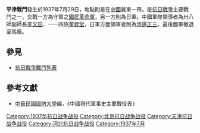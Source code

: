 {{Infobox Military Conflict|
campaign=|
image=|
caption=|
conflict=平津戰鬥|
date=1937年7月29日|
place=[[中國|中國]]河北東部|
result=國民革民軍遭日軍飛機五十架轟炸及戰車攻擊(日方稱國軍先攻擊日租界)，部隊撤退至馬廠|
combatant1=中華民國國民革命軍|
combatant2=日軍河邊旅團| 
commander1=[[李文田|李文田]]、[[董昇堂|董昇堂]]|
commander2=[[河邊正三|河邊正三]]|
strength1=萬餘|
strength2=數千、飛機坦克各五十台|
casualties1=|
casualties2=|
}}
'''平津戰鬥'''發生於1937年7月29日，地點則是在[[中國|中國]]冀東一帶。是[[抗日戰爭|抗日戰爭]]主要戰鬥之一，交戰一方為守軍之[[國民革命軍|國民革命軍]]，另一方則為日軍。中國軍隊領導者為卅八師副師長[[李文田|李文田]]、一一四旅[[董昇堂|董昇堂]]，日軍方面領軍者則為[[河邊正三|河邊正三]]。最後國軍撤退至馬廠。
==參見==
*[[抗日戰爭戰鬥列表|抗日戰爭戰鬥列表]]
==參考文獻==
*[[中華民國|中華民國]][[國防大學_(臺灣)|國防大學]]編，《中國現代軍事史主要戰役表》

[[Category:1937年抗日战争战役|Category:1937年抗日战争战役]]
[[Category:北京抗日战争战役|Category:北京抗日战争战役]]
[[Category:天津抗日战争战役|Category:天津抗日战争战役]]
[[Category:河北抗日战争战役|Category:河北抗日战争战役]]
[[Category:1937年7月|Category:1937年7月]]